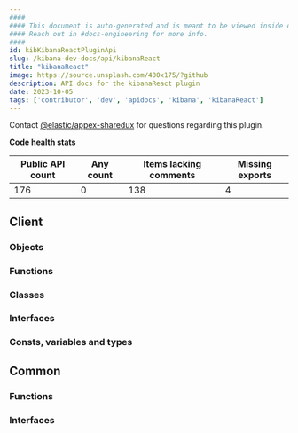 ```yaml
---
####
#### This document is auto-generated and is meant to be viewed inside our experimental, new docs system.
#### Reach out in #docs-engineering for more info.
####
id: kibKibanaReactPluginApi
slug: /kibana-dev-docs/api/kibanaReact
title: "kibanaReact"
image: https://source.unsplash.com/400x175/?github
description: API docs for the kibanaReact plugin
date: 2023-10-05
tags: ['contributor', 'dev', 'apidocs', 'kibana', 'kibanaReact']
---
```




Contact [@elastic/appex-sharedux](https://github.com/orgs/elastic/teams/appex-sharedux) for questions regarding this plugin.

**Code health stats**

| Public API count  | Any count | Items lacking comments | Missing exports |
|-------------------|-----------|------------------------|-----------------|
| 176 | 0 | 138 | 4 |

## Client

### Objects
<DocDefinitionList data={kibanaReactObj.client.objects}/>

### Functions
<DocDefinitionList data={kibanaReactObj.client.functions}/>

### Classes
<DocDefinitionList data={kibanaReactObj.client.classes}/>

### Interfaces
<DocDefinitionList data={kibanaReactObj.client.interfaces}/>

### Consts, variables and types
<DocDefinitionList data={kibanaReactObj.client.misc}/>

## Common

### Functions
<DocDefinitionList data={kibanaReactObj.common.functions}/>

### Interfaces
<DocDefinitionList data={kibanaReactObj.common.interfaces}/>

